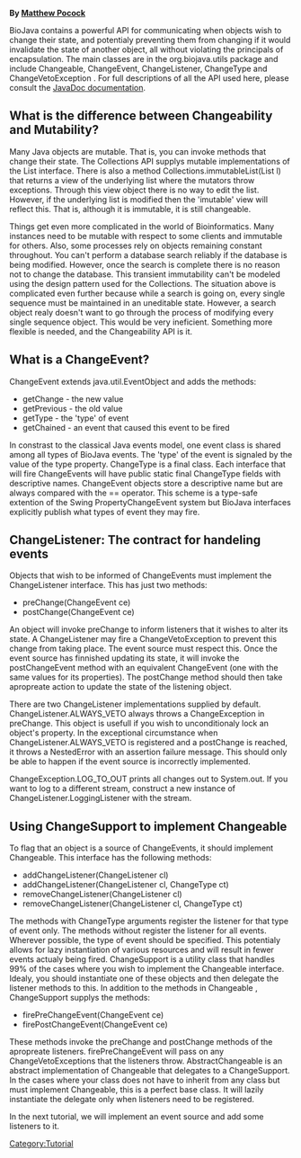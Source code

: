'''By [mailto:mrp@sanger.ac.uk Matthew Pocock]'''

BioJava contains a powerful API for communicating when objects wish to change their state, and potentialy preventing them from changing if it would invalidate the state of another object, all without violating the principals of encapsulation. The main classes are in the org.biojava.utils package and include Changeable, ChangeEvent, ChangeListener, ChangeType and ChangeVetoException . For full descriptions of all the API used here, please consult the [http://www.biojava.org/docs/api JavaDoc documentation]. 


== What is the difference between Changeability and Mutability? ==

Many Java objects are mutable. That is, you can invoke methods that change their state. The Collections API supplys mutable implementations of the List interface. There is also a method Collections.immutableList(List l) that returns a view of the underlying list where the mutators throw exceptions. Through this view object there is no way to edit the list. However, if the underlying list is modified then the 'imutable' view will reflect this. That is, although it is immutable, it is still changeable. 

Things get even more complicated in the world of Bioinformatics. Many instances need to be mutable with respect to some clients and immutable for others. Also, some processes rely on objects remaining constant throughout. You can't perform a database search reliably if the database is being modified. However, once the search is complete there is no reason not to change the database. This transient immutability can't be modeled using the design pattern used for the Collections. The situation above is complicated even further because while a search is going on, every single sequence must be maintained in an uneditable state. However, a search object realy doesn't want to go through the process of modifying every single sequence object. This would be very ineficient. Something more flexible is needed, and the Changeability API is it. 

== What is a ChangeEvent? ==

ChangeEvent extends java.util.EventObject and adds the methods: 

* getChange - the new value 
* getPrevious - the old value 
* getType - the 'type' of event 
* getChained - an event that caused this event to be fired 

In constrast to the classical Java events model, one event class is shared among all types of BioJava events. The 'type' of the event is signaled by the value of the type property. ChangeType is a final class. Each interface that will fire ChangeEvents will have public static final ChangeType fields with descriptive names. ChangeEvent objects store a descriptive name but are always compared with the == operator. This scheme is a type-safe extention of the Swing PropertyChangeEvent system but BioJava interfaces explicitly publish what types of event they may fire. 

== ChangeListener: The contract for handeling events ==

Objects that wish to be informed of ChangeEvents must implement the ChangeListener interface. This has just two methods: 

* preChange(ChangeEvent ce) 
* postChange(ChangeEvent ce) 

An object will invoke preChange to inform listeners that it wishes to alter its state. A ChangeListener may fire a ChangeVetoException to prevent this change from taking place. The event source must respect this. Once the event source has finnished updating its state, it will invoke the postChangeEvent method with an equivalent ChangeEvent (one with the same values for its properties). The postChange method should then take apropreate action to update the state of the listening object. 

There are two ChangeListener implementations supplied by default. ChangeListener.ALWAYS_VETO always throws a ChangeException in preChange. This object is usefull if you wish to unconditionaly lock an object's property. In the exceptional circumstance when ChangeListener.ALWAYS_VETO is registered and a postChange is reached, it throws a NestedError with an assertion failure message. This should only be able to happen if the event source is incorrectly implemented. 

ChangeException.LOG_TO_OUT prints all changes out to System.out. If you want to log to a different stream, construct a new instance of ChangeListener.LoggingListener with the stream.  

== Using ChangeSupport to implement Changeable ==

To flag that an object is a source of ChangeEvents, it should implement Changeable. This interface has the following methods: 

* addChangeListener(ChangeListener cl) 
* addChangeListener(ChangeListener cl, ChangeType ct) 
* removeChangeListener(ChangeListener cl) 
* removeChangeListener(ChangeListener cl, ChangeType ct) 

The methods with ChangeType arguments register the listener for that type of event only. The methods without register the listener for all events. Wherever possible, the type of event should be specified. This potentialy allows for lazy instantiation of various resources and will result in fewer events actualy being fired. 
ChangeSupport is a utility class that handles 99% of the cases where you wish to implement the Changeable interface. Idealy, you should instantiate one of these objects and then delegate the listener methods to this. In addition to the methods in Changeable , ChangeSupport supplys the methods: 

* firePreChangeEvent(ChangeEvent ce) 
* firePostChangeEvent(ChangeEvent ce) 

These methods invoke the preChange and postChange methods of the apropreate listeners. firePreChangeEvent will pass on any ChangeVetoExceptions that the listeners throw. 
AbstractChangeable is an abstract implementation of Changeable that delegates to a ChangeSupport. In the cases where your class does not have to inherit from any class but must implement Changeable, this is a perfect base class. It will lazily instantiate the delegate only when listeners need to be registered. 

In the next tutorial, we will implement an event source and add some listeners to it. 

{{Tutorial:Footer}}
[[Category:Tutorial]]